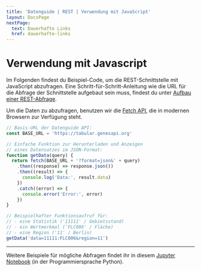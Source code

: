 ```yaml
---
title: 'Datenguide | REST | Verwendung mit JavaScript'
layout: DocsPage
nextPage:
  text: Dauerhafte Links
  href: dauerhafte-links
---
```


# Verwendung mit Javascript

Im Folgenden findest du Beispiel-Code, um die REST-Schnittstelle mit JavaScript abzufragen. Eine Schritt-für-Schritt-Anleitung wie die URL für die Abfrage der Schnittstelle aufgebaut sein muss, findest du unter [Aufbau einer REST-Abfrage](abfragen).

Um die Daten zu abzufragen, benutzen wir die [Fetch API](https://developer.mozilla.org/en-US/docs/Web/API/Fetch_API/Using_Fetch), die in modernen Browsern zur Verfügung steht.

```js
// Basis-URL der Datenguide API:
const BASE_URL = 'https://tabular.genesapi.org'

// Einfache Funktion zur Herunterladen und Anzeigen
// eines Datensatzes im JSON-Format:
function getData(query) {
  return fetch(BASE_URL + '?format=json&' + query)
    .then((response) => response.json())
    .then((result) => {
      console.log('Data:', result.data)
    })
    .catch((error) => {
      console.error('Error:', error)
    })
}

// Beispielhafter Funktionsaufruf für:
// - eine Statistik ('11111' / Gebietsstand)
// - ein Wertmerkmal ('FLC006' / Fläche)
// - eine Region ('11' / Berlin)
getData('data=11111:FLC006&region=11')
```

---

Weitere Beispiele für mögliche Abfragen findet ihr in diesem [Jupyter Notebook](https://github.com/datenguide/genesapi-tabular/blob/main/examples.ipynb) (in der Programmiersprache Python).
